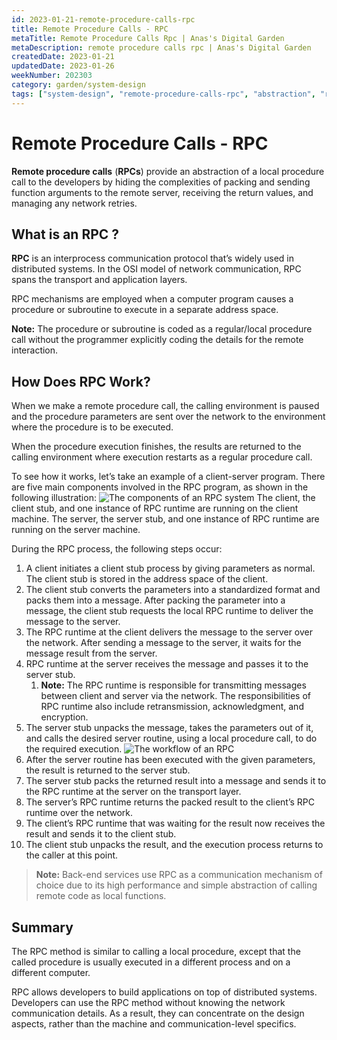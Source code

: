 ```yaml
---
id: 2023-01-21-remote-procedure-calls-rpc
title: Remote Procedure Calls - RPC
metaTitle: Remote Procedure Calls Rpc | Anas's Digital Garden
metaDescription: remote procedure calls rpc | Anas's Digital Garden
createdDate: 2023-01-21
updatedDate: 2023-01-26
weekNumber: 202303
category: garden/system-design
tags: ["system-design", "remote-procedure-calls-rpc", "abstraction", "rpc"]
---
```


# Remote Procedure Calls - RPC

**Remote procedure calls** (**RPCs**) provide an abstraction of a local procedure call to the developers by hiding the complexities of packing and sending function arguments to the remote server, receiving the return values, and managing any network retries.

## What is an RPC ?

**RPC** is an interprocess communication protocol that’s widely used in distributed systems. In the OSI model of network communication, RPC spans the transport and application layers.

RPC mechanisms are employed when a computer program causes a procedure or subroutine to execute in a separate address space.

**Note:** The procedure or subroutine is coded as a regular/local procedure call without the programmer explicitly coding the details for the remote interaction.

## How Does RPC Work?

When we make a remote procedure call, the calling environment is paused and the procedure parameters are sent over the network to the environment where the procedure is to be executed.

When the procedure execution finishes, the results are returned to the calling environment where execution restarts as a regular procedure call.

To see how it works, let’s take an example of a client-server program. There are five main components involved in the RPC program, as shown in the following illustration:
![The components of an RPC system](attachements/remote-procedure-calls/remote-procedure-calls.jpg)
The client, the client stub, and one instance of RPC runtime are running on the client machine. The server, the server stub, and one instance of RPC runtime are running on the server machine.

During the RPC process, the following steps occur:

1. A client initiates a client stub process by giving parameters as normal. The client stub is stored in the address space of the client.
2. The client stub converts the parameters into a standardized format and packs them into a message. After packing the parameter into a message, the client stub requests the local RPC runtime to deliver the message to the server.
3. The RPC runtime at the client delivers the message to the server over the network. After sending a message to the server, it waits for the message result from the server.
4. RPC runtime at the server receives the message and passes it to the server stub.
	1. **Note:** The RPC runtime is responsible for transmitting messages between client and server via the network. The responsibilities of RPC runtime also include retransmission, acknowledgment, and encryption.
5. The server stub unpacks the message, takes the parameters out of it, and calls the desired server routine, using a local procedure call, to do the required execution.
![The workflow of an RPC](attachements/remote-procedure-calls/remote-procedure-calls-2.jpg)
6. After the server routine has been executed with the given parameters, the result is returned to the server stub.
7. The server stub packs the returned result into a message and sends it to the RPC runtime at the server on the transport layer.
8. The server’s RPC runtime returns the packed result to the client’s RPC runtime over the network.
9. The client’s RPC runtime that was waiting for the result now receives the result and sends it to the client stub.
10. The client stub unpacks the result, and the execution process returns to the caller at this point.

> **Note:** Back-end services use RPC as a communication mechanism of choice due to its high performance and simple abstraction of calling remote code as local functions.

## Summary

The RPC method is similar to calling a local procedure, except that the called procedure is usually executed in a different process and on a different computer.

RPC allows developers to build applications on top of distributed systems. Developers can use the RPC method without knowing the network communication details. As a result, they can concentrate on the design aspects, rather than the machine and communication-level specifics.
